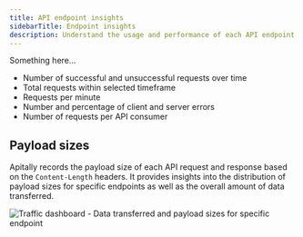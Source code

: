 ```yaml
---
title: API endpoint insights
sidebarTitle: Endpoint insights
description: Understand the usage and performance of each API endpoint.
---
```


Something here...

- Number of successful and unsuccessful requests over time
- Total requests within selected timeframe
- Requests per minute
- Number and percentage of client and server errors
- Number of requests per API consumer

## Payload sizes

Apitally records the payload size of each API request and response based on the `Content-Length` headers.
It provides insights into the distribution of payload sizes for specific endpoints as well as the overall amount of data transferred.

<Card>
  <div style={{ margin: "-1.25rem -1.5rem" }}>
    <img src="https://assets.apitally.io/docs/traffic-data-transferred-endpoint.png" alt="Traffic dashboard - Data transferred and payload sizes for specific endpoint" />
  </div>
</Card>
